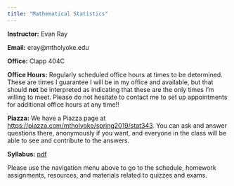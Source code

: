 ```yaml
---
title: "Mathematical Statistics"
---
```


**Instructor:** Evan Ray

**Email:** eray@mtholyoke.edu

**Office:** Clapp 404C

**Office Hours:** Regularly scheduled office hours at times to be determined.  These are times I guarantee I will be in my office and available, but that should **not** be interpreted as indicating that these are the only times I'm willing to meet.  Please do not hesitate to contact me to set up appointments for additional office hours at any time!!

**Piazza:** We have a Piazza page at [https://piazza.com/mtholyoke/spring2019/stat343](https://piazza.com/mtholyoke/spring2019/stat343).  You can ask and answer questions there, anonymously if you want, and everyone in the class will be able to see and contribute to the answers.

**Syllabus:** [pdf](syllabus/syllabus_stat_343.pdf)

Please use the navigation menu above to go to the schedule, homework assignments, resources, and materials related to quizzes and exams.
